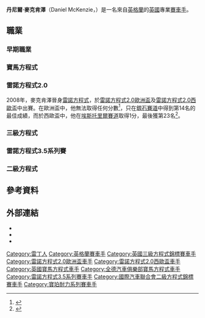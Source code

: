 {{Other people||丹尼爾·麥克肯澤}}
{{Infobox racing driver
| name              = 丹尼爾·麥克肯澤
| image             = Daniel_Mckenzie_Half_Portrait.jpg
| imagesize         =
| caption           = 2013年的丹尼爾·麥克肯澤
| nationality       = {{flag|GBR|name=British}}
| date of birth     = {{Birth date and age|1988|10|24|df=y}}
| place of birth    = [[雷丁|雷丁]]（[[英格蘭|英格蘭]]）
| related to        = 
| current series    = [[寶珀耐力系列賽|寶珀耐力系列賽]]
| first year        = [[2013年寶珀耐力系列賽賽季|2013]]
| current team      = [[Beechdean_Motorsport|Beechdean Motorsport]]
| car number        = 99
| former teams      = 
| starts            = 
| wins              = 
| poles             = 
| fastest laps      = 
| best finish       =
| year              =
| prev series       = [[國際汽車聯合會二級方程式錦標賽|國際汽車聯合會二級方程式錦標賽]]<br>[[雷諾世界系列賽|雷諾方程式3.5 系列賽]]<br>[[英國三級方程式錦標賽|國際級英國三級方程式]]<br>[[英國三級方程式錦標賽|國家級英國三級方程式]]<br>[[雷諾方程式2.0歐洲盃|雷諾方程式2.0歐洲盃]]<br>[[雷諾方程式2.0西歐盃|雷諾方程式2.0西歐盃]]<br>[[寶馬方程式|全德汽車俱樂部寶馬方程式]]<br>[[寶馬方程式|英國寶馬方程式]]<br>[[Radical_Sportscars|Radical SR4 Biduro Championship]]
| prev series years = [[2012年國際汽車聯合會二級方程式錦標賽賽季|2012]]<br>[[2011年雷諾世界系列賽賽季|2011]]<br>[[2010年英國三級方程式錦標賽賽季|2010]]<br>[[2009年英國三級方程式錦標賽賽季|2009]]<br>[[2008年雷諾方程式2.0歐洲盃賽季|2008]]<br>[[2008年雷諾方程式賽季|2008]]<br>[[2007_年全德汽車俱樂部寶馬方程式賽季|2007]]<br>[[2006年英國寶馬方程式賽季|2006]]–[[2007年英國寶馬方程式賽季|07]]<br>2005
| titles            = [[國家級英國三級方程式錦標賽|國家級英國三級方程式錦標賽]]
| title years       = [[2009年英國三級方程式錦標賽賽季|2009]]
}}
'''丹尼爾·麥克肯澤'''（Daniel McKenzie，{{bd|1988年|10月24日||}}）是一名來自[[英格蘭|英格蘭]]的[[英國|英國]]專業[[賽車手|賽車手]]。

==職業==
===早期職業===
===寶馬方程式===
===雷諾方程式2.0===
2008年，麥克肯澤晉身[[雷諾方程式|雷諾方程式]]，於[[2008年雷諾方程式2.0歐洲盃賽季|雷諾方程式2.0歐洲盃]]及[[2008年雷諾方程式賽季|雷諾方程式2.0西歐盃]]中出賽。在歐洲盃中，他無法取得任何分數<ref>{{cite news| title = Formula Renault 2.0 Eurocup 2008| work = driverdb.com| publisher = Driver Database| url = http://www.driverdb.com/standings/129-2008/| accessdate = 24 November 2009| archive-date = 2013-11-09| archive-url = https://web.archive.org/web/20131109164958/http://www.driverdb.com/standings/129-2008/| dead-url = no}}</ref>，只在[[銀石賽道|銀石賽道]]中得到第14名的最佳成績，而於西歐盃中，他在[[埃斯托里爾賽道|埃斯托里爾賽道]]取得1分，最後獲第23名<ref>{{cite news| title = Formula Renault 2.0 WEC 2008| work = driverdb.com| publisher = Driver Database| url = http://www.driverdb.com/standings/1592-2008/| accessdate = 24 November 2009| archive-date = 2013-11-09| archive-url = https://web.archive.org/web/20131109164404/http://www.driverdb.com/standings/1592-2008/| dead-url = no}}</ref>。
===三級方程式===
===雷諾方程式3.5系列賽===
===二級方程式===

==參考資料==
{{reflist}}

==外部連結==
* {{Official|http://www.danielmckenzie.co.uk/}}
* {{DriverDB driver|daniel-mckenzie|丹尼爾·麥克肯澤}}
* {{twitter|RacerMckenzie|丹尼爾·麥克肯澤}}
{{s-start}}
{{s-sports}}
{{succession box| before=[[傑·柏瑞哲|傑·柏瑞哲]]| title=國家級<br>[[英國三級方程式錦標賽|英國三級方程式]]<br>冠軍| after=[[Menasheh_Idafar|Menasheh Idafar]]| years=[[2009年英國三級方程式錦標賽賽季|2009]]}}
{{s-end}}

{{DEFAULTSORT:McKenzie}}
[[Category:雷丁人|Category:雷丁人]]
[[Category:英格蘭賽車手|Category:英格蘭賽車手]]
[[Category:英國三級方程式錦標賽車手|Category:英國三級方程式錦標賽車手]]
[[Category:雷諾方程式2.0歐洲盃車手|Category:雷諾方程式2.0歐洲盃車手]]
[[Category:雷諾方程式2.0西歐盃車手|Category:雷諾方程式2.0西歐盃車手]]
[[Category:英國寶馬方程式車手|Category:英國寶馬方程式車手]]
[[Category:全德汽車俱樂部寶馬方程式車手|Category:全德汽車俱樂部寶馬方程式車手]]
[[Category:雷諾方程式3.5系列賽車手|Category:雷諾方程式3.5系列賽車手]]
[[Category:國際汽車聯合會二級方程式錦標賽車手|Category:國際汽車聯合會二級方程式錦標賽車手]]
[[Category:寶珀耐力系列賽車手|Category:寶珀耐力系列賽車手]]